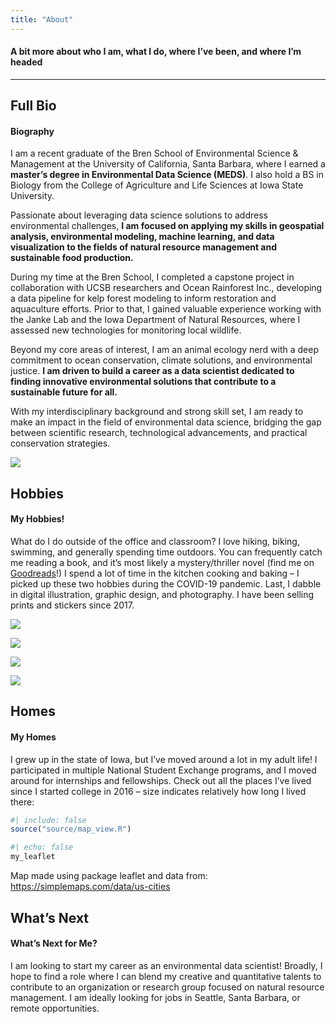 ```yaml
---
title: "About"
---
```


<h4>A bit more about who I am, what I do, where I've been, and where I'm headed</h4>

------------------------------------------------------------------------

::: panel-tabset
## Full Bio

<h4>Biography</h4>

I am a recent graduate of the Bren School of Environmental Science & Management at the University of California, Santa Barbara, where I earned a **master's degree in Environmental Data Science (MEDS)**. I also hold a BS in Biology from the College of Agriculture and Life Sciences at Iowa State University.

Passionate about leveraging data science solutions to address environmental challenges, **I am focused on applying my skills in geospatial analysis, environmental modeling, machine learning, and data visualization to the fields of natural resource management and sustainable food production.**

During my time at the Bren School, I completed a capstone project in collaboration with UCSB researchers and Ocean Rainforest Inc., developing a data pipeline for kelp forest modeling to inform restoration and aquaculture efforts. Prior to that, I gained valuable experience working with the Janke Lab and the Iowa Department of Natural Resources, where I assessed new technologies for monitoring local wildlife.

Beyond my core areas of interest, I am an animal ecology nerd with a deep commitment to ocean conservation, climate solutions, and environmental justice. **I am driven to build a career as a data scientist dedicated to finding innovative environmental solutions that contribute to a sustainable future for all.**

With my interdisciplinary background and strong skill set, I am ready to make an impact in the field of environmental data science, bridging the gap between scientific research, technological advancements, and practical conservation strategies.

![](images/bainbridge.png)

## Hobbies

<h4>My Hobbies!</h4>

What do I do outside of the office and classroom? I love hiking, biking, swimming, and generally spending time outdoors. You can frequently catch me reading a book, and it's most likely a mystery/thriller novel (find me on [Goodreads](https://www.goodreads.com/user/show/95038298-elke-windschitl)!) I spend a lot of time in the kitchen cooking and baking -- I picked up these two hobbies during the COVID-19 pandemic. Last, I dabble in digital illustration, graphic design, and photography. I have been selling prints and stickers since 2017.

::: {layout-ncol="2"}
![](images/butterflies.png)

![](images/the_overstory.png)

![](images/paddleboard.png)

![](images/biking.png)
:::

## Homes

<h4>My Homes</h4>

I grew up in the state of Iowa, but I've moved around a lot in my adult life! I participated in multiple National Student Exchange programs, and I moved around for internships and fellowships. Check out all the places I've lived since I started college in 2016 -- size indicates relatively how long I lived there:

```r
#| include: false
source("source/map_view.R")
```

```r
#| echo: false
my_leaflet
```

Map made using package leaflet and data from: <https://simplemaps.com/data/us-cities>

## What's Next

<h4>What's Next for Me?</h4>

I am looking to start my career as an environmental data scientist! Broadly, I hope to find a role where I can blend my creative and quantitative talents to contribute to an organization or research group focused on natural resource management. I am ideally looking for jobs in Seattle, Santa Barbara, or remote opportunities.
:::
